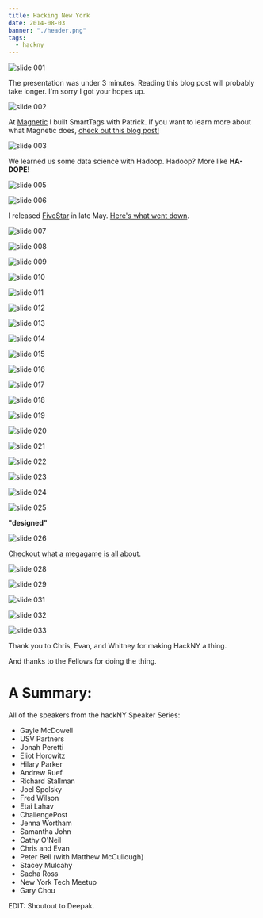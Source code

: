 ```yaml
---
title: Hacking New York
date: 2014-08-03
banner: "./header.png"
tags:
  - hackny
---
```


![slide 001](HackNY.001.jpg)

The presentation was under 3 minutes. Reading this blog post will probably take longer. I'm sorry I got your hopes up.

![slide 002](HackNY.002.jpg)

At [Magnetic](http://magnetic.com) I built SmartTags with Patrick. If you want to learn more about what Magnetic does, [check out this blog post!](https://blog.mat.tc/new-york/hackny/2014/05/27/New-York.html)

![slide 003](HackNY.003.jpg)

We learned us some data science with Hadoop. Hadoop? More like **HA-DOPE!**

![slide 005](HackNY.005.jpg)

![slide 006](HackNY.006.jpg)

I released [FiveStar](http://fivestar.io) in late May. [Here's what went down](/a-fivestar-story).

![slide 007](HackNY.007.jpg)

![slide 008](HackNY.008.jpg)

![slide 009](HackNY.009.jpg)

![slide 010](HackNY.010.jpg)

![slide 011](HackNY.011.jpg)

![slide 012](HackNY.012.jpg)

![slide 013](HackNY.013.jpg)

![slide 014](HackNY.014.jpg)

![slide 015](HackNY.015.jpg)

![slide 016](HackNY.016.jpg)

![slide 017](HackNY.017.jpg)

![slide 018](HackNY.018.jpg)

![slide 019](HackNY.019.jpg)

![slide 020](HackNY.020.jpg)

![slide 021](HackNY.021.jpg)

![slide 022](HackNY.022.jpg)

![slide 023](HackNY.023.jpg)

![slide 024](HackNY.024.jpg)

![slide 025](HackNY.025.jpg)

**"designed"**

![slide 026](HackNY.026.jpg)

[Checkout what a megagame is all about](/megagames-are-mega-fun).

![slide 028](HackNY.028.jpg)

![slide 029](HackNY.029.jpg)

![slide 031](HackNY.031.jpg)

![slide 032](HackNY.032.jpg)

![slide 033](HackNY.033.jpg)

Thank you to Chris, Evan, and Whitney for making HackNY a thing.

And thanks to the Fellows for doing the thing.

# A Summary:

All of the speakers from the hackNY Speaker Series:

- Gayle McDowell
- USV Partners
- Jonah Peretti
- Eliot Horowitz
- Hilary Parker
- Andrew Ruef
- Richard Stallman
- Joel Spolsky
- Fred Wilson
- Etai Lahav
- ChallengePost
- Jenna Wortham
- Samantha John
- Cathy O'Neil
- Chris and Evan
- Peter Bell (with Matthew McCullough)
- Stacey Mulcahy
- Sacha Ross
- New York Tech Meetup
- Gary Chou


EDIT: Shoutout to Deepak.
